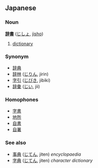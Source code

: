 ==Japanese==
===Noun===
'''[[辞]][[書]]''' ([[じしょ]], [[jisho]])

# [[dictionary]]

===Synonym===
*[[辞典]]
*[[辞林]] ([[じりん]], jirin)
*[[字引]] ([[じびき]], jibiki)
*[[辞彙]] ([[じい]], jii)

===Homophones===
*[[字書]]
*[[地所]]
*[[自書]]
*[[自署]]

=== See also ===
*[[事典]] ([[じてん]], jiten) ''encyclopaedia''
*[[字典]] ([[じてん]], jiten) ''character dictionary''